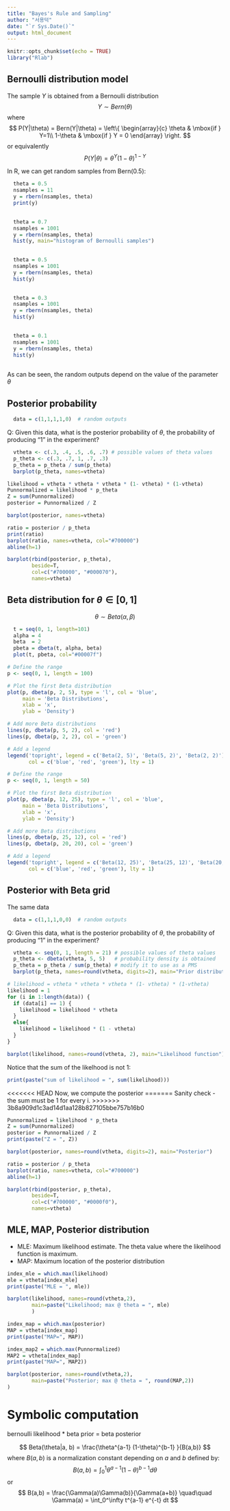 ```yaml
---
title: "Bayes's Rule and Sampling"
author: "서용덕"
date: "`r Sys.Date()`"
output: html_document
---
```


```r
knitr::opts_chunk$set(echo = TRUE)
library("Rlab")
```

## Bernoulli distribution model

The sample $Y$ is obtained from a Bernoulli distribution
$$
Y \sim Bern(\theta)
$$
where
$$
  P(Y|\theta) = Bern(Y|\theta) = \left\{ 
    \begin{array}{c}
      \theta & \mbox{if }  Y=1\\
      1-\theta & \mbox{if } Y = 0
    \end{array}
  \right.
$$
or equivalently
$$
  P(Y|\theta) = \theta^Y (1-\theta)^{1-Y}
$$


In R, we can get random samples from Bern(0.5):
```r
  theta = 0.5
  nsamples = 11
  y = rbern(nsamples, theta)
  print(y)
  
```
```r
  theta = 0.7
  nsamples = 1001
  y = rbern(nsamples, theta)
  hist(y, main="histogram of Bernoulli samples")
  
```

```r
  theta = 0.5
  nsamples = 1001
  y = rbern(nsamples, theta)
  hist(y)
  
```

```r
  theta = 0.3
  nsamples = 1001
  y = rbern(nsamples, theta)
  hist(y)
  
```

```r
  theta = 0.1
  nsamples = 1001
  y = rbern(nsamples, theta)
  hist(y)
  
```

As can be seen, the random outputs depend on the value of the parameter $\theta$


## Posterior probability
```r
  data = c(1,1,1,1,0)  # random outputs
```

Q: Given this data, what is the posterior probability of $\theta$, the probability of producing "1" in the experiment?

```r
  vtheta <- c(.3, .4, .5, .6, .7) # possible values of theta values
  p_theta <- c(.3, .7, 1, .7, .3)
  p_theta = p_theta / sum(p_theta)
  barplot(p_theta, names=vtheta)
```

```r
likelihood = vtheta * vtheta * vtheta * (1- vtheta) * (1-vtheta)
Punnormalized = likelihood * p_theta
Z = sum(Punnormalized)
posterior = Punnormalized / Z

barplot(posterior, names=vtheta)
```

```r
ratio = posterior / p_theta
print(ratio)
barplot(ratio, names=vtheta, col="#700000")
abline(h=1)
```
```r
barplot(rbind(posterior, p_theta),
        beside=T,
        col=c("#700000", "#000070"),
        names=vtheta)
```



## Beta distribution for $\theta \in [0, 1]$

$$
  \theta \sim Beta(\alpha, \beta)
$$
```r
  t = seq(0, 1, length=101)
  alpha = 4
  beta  = 2
  pbeta = dbeta(t, alpha, beta)
  plot(t, pbeta, col="#00007f")
```


```r
# Define the range
p <- seq(0, 1, length = 100)

# Plot the first Beta distribution
plot(p, dbeta(p, 2, 5), type = 'l', col = 'blue', 
     main = 'Beta Distributions', 
     xlab = 'x', 
     ylab = 'Density')

# Add more Beta distributions
lines(p, dbeta(p, 5, 2), col = 'red')
lines(p, dbeta(p, 2, 2), col = 'green')

# Add a legend
legend('topright', legend = c('Beta(2, 5)', 'Beta(5, 2)', 'Beta(2, 2)'), 
       col = c('blue', 'red', 'green'), lty = 1)
```

```r
# Define the range
p <- seq(0, 1, length = 50)

# Plot the first Beta distribution
plot(p, dbeta(p, 12, 25), type = 'l', col = 'blue', 
     main = 'Beta Distributions', 
     xlab = 'x', 
     ylab = 'Density')

# Add more Beta distributions
lines(p, dbeta(p, 25, 12), col = 'red')
lines(p, dbeta(p, 20, 20), col = 'green')

# Add a legend
legend('topright', legend = c('Beta(12, 25)', 'Beta(25, 12)', 'Beta(20,20)'), 
       col = c('blue', 'red', 'green'), lty = 1)
```



## Posterior with Beta grid
The same data
```r
  data = c(1,1,1,0,0)  # random outputs
```

Q: Given this data, what is the posterior probability of $\theta$, the probability of producing "1" in the experiment?

```r
  vtheta <- seq(0, 1, length = 21) # possible values of theta values
  p_theta <- dbeta(vtheta, 5, 5)   # probability density is obtained
  p_theta = p_theta / sum(p_theta) # modify it to use as a PMS
  barplot(p_theta, names=round(vtheta, digits=2), main="Prior distribution of theta")
```

```r
# likelihood = vtheta * vtheta * vtheta * (1- vtheta) * (1-vtheta)
likelihood = 1
for (i in 1:length(data)) {
  if (data[i] == 1) {
    likelihood = likelihood * vtheta
  }
  else{ 
    likelihood = likelihood * (1 - vtheta)
  }
}

barplot(likelihood, names=round(vtheta, 2), main="Likelihood function")
```

Notice that the sum of the likelhood is not 1:
```r
print(paste("sum of likelihood = ", sum(likelihood)))
```

<<<<<<< HEAD
Now, we compute the posterior
=======
Sanity check - the sum must be 1 for every i.
>>>>>>> 3b8a909d1c3ad14d1aa128b827105bbe757b16b0
```r
Punnormalized = likelihood * p_theta
Z = sum(Punnormalized)
posterior = Punnormalized / Z
print(paste("Z = ", Z))
```
```r
barplot(posterior, names=round(vtheta, digits=2), main="Posterior")
```

```r
ratio = posterior / p_theta
barplot(ratio, names=vtheta, col="#700000")
abline(h=1)
```
```r
barplot(rbind(posterior, p_theta),
        beside=T,
        col=c("#700000", "#0000f0"),
        names=vtheta)
```
## MLE, MAP, Posterior distribution

* MLE: Maximum likelihood estimate. The theta value where the likelihood function is maximum.
* MAP: Maximum location of the posterior distribution

```r
index_mle = which.max(likelihood)
mle = vtheta[index_mle]
print(paste("MLE = ", mle))
```

```r
barplot(likelihood, names=round(vtheta,2),
        main=paste("Likelihood; max @ theta = ", mle)
        )
```
```r
index_map = which.max(posterior)
MAP = vtheta[index_map]
print(paste("MAP=", MAP))

index_map2 = which.max(Punnormalized)
MAP2 = vtheta[index_map]
print(paste("MAP=", MAP2))
```


```r
barplot(posterior, names=round(vtheta,2),
        main=paste("Posterior; max @ theta = ", round(MAP,2))
)
```


# Symbolic computation

bernoulli likelihood * beta prior = beta posterior

$$
  Beta(\theta|a, b) = \frac{\theta^{a-1} (1-\theta)^{b-1} }{B(a,b)}
$$
where $B(a,b)$ is a normalization constant depending on $a$ and $b$ defined by:
$$
  B(a,b) = \int_0^1 \theta^{a-1} (1-\theta)^{b-1} d\theta
$$
or
$$
  B(a,b) = \frac{\Gamma(a)\Gamma(b)}{\Gamma(a+b)} \quad\quad
  \Gamma(a) = \int_0^\infty t^{a-1} e^{-t} dt
$$




























